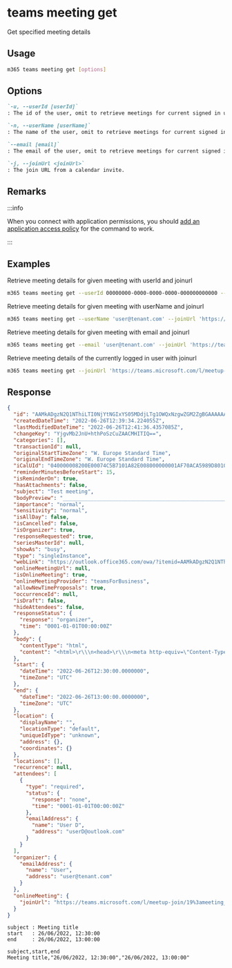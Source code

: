 
# teams meeting get

Get specified meeting details

## Usage

```sh
m365 teams meeting get [options]
```

## Options

```md definition-list
`-u, --userId [userId]`
: The id of the user, omit to retrieve meetings for current signed in user. Use either `id`, `userName`, or `email`, but not multiple.

`-n, --userName [userName]`
: The name of the user, omit to retrieve meetings for current signed in user. Use either `id`, `userName`, or `email`, but not multiple.

`--email [email]`
: The email of the user, omit to retrieve meetings for current signed in user. Use either `id`, `userName`, or `email`, but not multiple.

`-j, --joinUrl <joinUrl>`
: The join URL from a calendar invite.
```

<Global />

## Remarks

:::info

When you connect with application permissions, you should [add an application access policy](https://learn.microsoft.com/en-us/graph/cloud-communication-online-meeting-application-access-policy) for the command to work.

:::

## Examples

Retrieve meeting details for given meeting with userId and joinurl

```sh
m365 teams meeting get --userId 00000000-0000-0000-0000-000000000000 --joinUrl 'https://teams.microsoft.com/l/meetup-join/19%3ameeting_MGQ4MDQyNTEtNTQ2NS00YjQxLTlkM2EtZWVkODYxODYzMmY2%40thread.v2/0?context=%7b%22Tid%22%3a%22909c6581-5130-43e9-88f3-fcb3582cde37%22%2c%22Oid%22%3a%22dc17674c-81d9-4adb-bfb2-8f6a442e4622%22%7d'
```

Retrieve meeting details for given meeting with userName and joinurl

```sh
m365 teams meeting get --userName 'user@tenant.com' --joinUrl 'https://teams.microsoft.com/l/meetup-join/19%3ameeting_MGQ4MDQyNTEtNTQ2NS00YjQxLTlkM2EtZWVkODYxODYzMmY2%40thread.v2/0?context=%7b%22Tid%22%3a%22909c6581-5130-43e9-88f3-fcb3582cde37%22%2c%22Oid%22%3a%22dc17674c-81d9-4adb-bfb2-8f6a442e4622%22%7d'
```

Retrieve meeting details for given meeting with email and joinurl

```sh
m365 teams meeting get --email 'user@tenant.com' --joinUrl 'https://teams.microsoft.com/l/meetup-join/19%3ameeting_MGQ4MDQyNTEtNTQ2NS00YjQxLTlkM2EtZWVkODYxODYzMmY2%40thread.v2/0?context=%7b%22Tid%22%3a%22909c6581-5130-43e9-88f3-fcb3582cde37%22%2c%22Oid%22%3a%22dc17674c-81d9-4adb-bfb2-8f6a442e4622%22%7d'
```

Retrieve meeting details of the currently logged in user with joinurl

```sh
m365 teams meeting get --joinUrl 'https://teams.microsoft.com/l/meetup-join/19%3ameeting_MGQ4MDQyNTEtNTQ2NS00YjQxLTlkM2EtZWVkODYxODYzMmY2%40thread.v2/0?context=%7b%22Tid%22%3a%22909c6581-5130-43e9-88f3-fcb3582cde37%22%2c%22Oid%22%3a%22dc17674c-81d9-4adb-bfb2-8f6a442e4622%22%7d'
```


## Response

<Tabs>
  <TabItem value="JSON">

  ```json
  {
    "id": "AAMkADgzN2Q1NThiLTI0NjYtNGIxYS05MDdjLTg1OWQxNzgwZGM2ZgBGAAAAAAC6jQfUzacTSIHqMw2yacnUBwBiOC8xvYmdT6G2E_hLMK5kAAAAAAENAABiOC8xvYmdT6G2E_hLMK5kAAIw3TQIAAA=",
    "createdDateTime": "2022-06-26T12:39:34.224055Z",
    "lastModifiedDateTime": "2022-06-26T12:41:36.4357085Z",
    "changeKey": "YjgvMb2JnU+hthPoSzCuZAACMHITIQ==",
    "categories": [],
    "transactionId": null,
    "originalStartTimeZone": "W. Europe Standard Time",
    "originalEndTimeZone": "W. Europe Standard Time",
    "iCalUId": "040000008200E00074C5B7101A82E008000000001AF70ACA5989D801000000000000000010000000048716A892ACAE4DB6CC16097796C401",
    "reminderMinutesBeforeStart": 15,
    "isReminderOn": true,
    "hasAttachments": false,
    "subject": "Test meeting",
    "bodyPreview": "________________________________________________________________________________\r\\\nMicrosoft Teams meeting\r\\\nJoin on your computer or mobile app\r\\\nClick here to join the meeting\r\\\nLearn More | Meeting options\r\\\n___________________________________________",
    "importance": "normal",
    "sensitivity": "normal",
    "isAllDay": false,
    "isCancelled": false,
    "isOrganizer": true,
    "responseRequested": true,
    "seriesMasterId": null,
    "showAs": "busy",
    "type": "singleInstance",
    "webLink": "https://outlook.office365.com/owa/?itemid=AAMkADgzN2Q1NThiLTI0NjYtNGIxYS05MDdjLTg1OWQxNzgwZGM2ZgBGAAAAAAC6jQfUzacTSIHqMw2yacnUBwBiOC8xvYmdT6G2E%2BhLMK5kAAAAAAENAABiOC8xvYmdT6G2E%2BhLMK5kAAIw3TQIAAA%3D&exvsurl=1&path=/calendar/item",
    "onlineMeetingUrl": null,
    "isOnlineMeeting": true,
    "onlineMeetingProvider": "teamsForBusiness",
    "allowNewTimeProposals": true,
    "occurrenceId": null,
    "isDraft": false,
    "hideAttendees": false,
    "responseStatus": {
      "response": "organizer",
      "time": "0001-01-01T00:00:00Z"
    },
    "body": {
      "contentType": "html",
      "content": "<html>\r\\\n<head>\r\\\n<meta http-equiv=\"Content-Type\" content=\"text/html; charset=utf-8\">\r\\\n</head>\r\\\n<body>\r\\\n<div><br>\r\\\n<br>\r\\\n<br>\r\\\n<div style=\"width:100%; height:20px\"><span style=\"white-space:nowrap; color:#5F5F5F; opacity:.36\">________________________________________________________________________________</span>\r\\\n</div>\r\\\n<div class=\"me-email-text\" lang=\"en-US\" style=\"color:#252424; font-family:'Segoe UI','Helvetica Neue',Helvetica,Arial,sans-serif\">\r\\\n<div style=\"margin-top:24px; margin-bottom:20px\"><span style=\"font-size:24px; color:#252424\">Microsoft Teams meeting</span>\r\\\n</div>\r\\\n<div style=\"margin-bottom:20px\">\r\\\n<div style=\"margin-top:0px; margin-bottom:0px; font-weight:bold\"><span style=\"font-size:14px; color:#252424\">Join on your computer or mobile app</span>\r\\\n</div>\r\\\n<a href=\"https://teams.microsoft.com/l/meetup-join/19%3ameeting_OWIwM2MzNmQtZmY1My00MzM0LWIxMGQtYzkyNzI3OWU5ODMx%40thread.v2/0?context=%7b%22Tid%22%3a%22e1dd4023-a656-480a-8a0e-c1b1eec51e1d%22%2c%22Oid%22%3a%22fe36f75e-c103-410b-a18a-2bf6df06ac3a%22%7d\" class=\"me-email-headline\" style=\"font-size:14px; font-family:'Segoe UI Semibold','Segoe UI','Helvetica Neue',Helvetica,Arial,sans-serif; text-decoration:underline; color:#6264a7\">Click\r\\\n here to join the meeting</a> </div>\r\\\n<div style=\"margin-bottom:24px; margin-top:20px\"><a href=\"https://aka.ms/JoinTeamsMeeting\" class=\"me-email-link\" style=\"font-size:14px; text-decoration:underline; color:#6264a7; font-family:'Segoe UI','Helvetica Neue',Helvetica,Arial,sans-serif\">Learn More</a>\r\\\n | <a href=\"https://teams.microsoft.com/meetingOptions/?organizerId=fe36f75e-c103-410b-a18a-2bf6df06ac3a&amp;tenantId=e1dd4023-a656-480a-8a0e-c1b1eec51e1d&amp;threadId=19_meeting_OWIwM2MzNmQtZmY1My00MzM0LWIxMGQtYzkyNzI3OWU5ODMx@thread.v2&amp;messageId=0&amp;language=en-US\" class=\"me-email-link\" style=\"font-size:14px; text-decoration:underline; color:#6264a7; font-family:'Segoe UI','Helvetica Neue',Helvetica,Arial,sans-serif\">\r\\\nMeeting options</a> </div>\r\\\n</div>\r\\\n<div style=\"font-size:14px; margin-bottom:4px; font-family:'Segoe UI','Helvetica Neue',Helvetica,Arial,sans-serif\">\r\\\n</div>\r\\\n<div style=\"font-size:12px\"></div>\r\\\n</div>\r\\\n<div style=\"width:100%; height:20px\"><span style=\"white-space:nowrap; color:#5F5F5F; opacity:.36\">________________________________________________________________________________</span>\r\\\n</div>\r\\\n<div></div>\r\\\n</body>\r\\\n</html>\r\\\n"
    },
    "start": {
      "dateTime": "2022-06-26T12:30:00.0000000",
      "timeZone": "UTC"
    },
    "end": {
      "dateTime": "2022-06-26T13:00:00.0000000",
      "timeZone": "UTC"
    },
    "location": {
      "displayName": "",
      "locationType": "default",
      "uniqueIdType": "unknown",
      "address": {},
      "coordinates": {}
    },
    "locations": [],
    "recurrence": null,
    "attendees": [
      {
        "type": "required",
        "status": {
          "response": "none",
          "time": "0001-01-01T00:00:00Z"
        },
        "emailAddress": {
          "name": "User D",
          "address": "userD@outlook.com"
        }
      }
    ],
    "organizer": {
      "emailAddress": {
        "name": "User",
        "address": "user@tenant.com"
      }
    },
    "onlineMeeting": {
      "joinUrl": "https://teams.microsoft.com/l/meetup-join/19%3ameeting_OWIwM2MzNmQtZmY1My00MzM0LWIxMGQtYzkyNzI3OWU5ODMx%40thread.v2/0?context=%7b%22Tid%22%3a%22e1dd4023-a656-480a-8a0e-c1b1eec51e1d%22%2c%22Oid%22%3a%22fe36f75e-c103-410b-a18a-2bf6df06ac3a%22%7d"
    }
  }
  ```

  </TabItem>
  <TabItem value="Text">

  ```text
  subject : Meeting title
  start   : 26/06/2022, 12:30:00
  end     : 26/06/2022, 13:00:00         
  ```

  </TabItem>
  <TabItem value="CSV">

  ```csv
  subject,start,end
  Meeting title,"26/06/2022, 12:30:00","26/06/2022, 13:00:00"
  ```

  </TabItem>
</Tabs>

